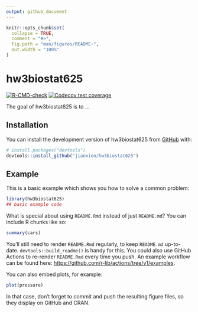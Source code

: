 ```yaml
---
output: github_document
---
```


<!-- README.md is generated from README.Rmd. Please edit that file -->

```r
knitr::opts_chunk$set(
  collapse = TRUE,
  comment = "#>",
  fig.path = "man/figures/README-",
  out.width = "100%"
)
```

# hw3biostat625

<!-- badges: start -->
[![R-CMD-check](https://github.com/jianxion/hw3biostat625/actions/workflows/R-CMD-check.yaml/badge.svg)](https://github.com/jianxion/hw3biostat625/actions/workflows/R-CMD-check.yaml)
[![Codecov test coverage](https://codecov.io/gh/jianxion/hw3biostat625/branch/master/graph/badge.svg)](https://app.codecov.io/gh/jianxion/hw3biostat625?branch=master)
<!-- badges: end -->

The goal of hw3biostat625 is to ...

## Installation

You can install the development version of hw3biostat625 from [GitHub](https://github.com/) with:

``` r
# install.packages("devtools")
devtools::install_github("jianxion/hw3biostat625")
```

## Example

This is a basic example which shows you how to solve a common problem:

```r
library(hw3biostat625)
## basic example code
```

What is special about using `README.Rmd` instead of just `README.md`? You can include R chunks like so:

```r
summary(cars)
```

You'll still need to render `README.Rmd` regularly, to keep `README.md` up-to-date. `devtools::build_readme()` is handy for this. You could also use GitHub Actions to re-render `README.Rmd` every time you push. An example workflow can be found here: <https://github.com/r-lib/actions/tree/v1/examples>.

You can also embed plots, for example:

```r
plot(pressure)
```

In that case, don't forget to commit and push the resulting figure files, so they display on GitHub and CRAN.
